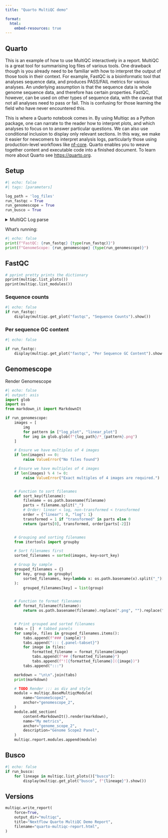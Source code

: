 ```yaml
---
title: "Quarto MultiQC demo"

format:
  html:
    embed-resources: true
---
```


## Quarto

This is an example of how to use MultiQC interactively in a report. MultiQC is a great tool for summarising log files of various tools.
One drawback though is you already need to be familiar with how to interpret the output of those tools in their context. For example,
FastQC is a bioinformatic tool that analyses sequence data, and produces PASS/FAIL metrics for various analyses. An underlying 
assumption is that the sequence data is whole genome sequence data, and therefore has certain properties. FastQC, however, can be used
on other types of sequence data, with the caveat that not all analyses need to pass or fail. This is confusing for those learning the
field who have never encountered this. 

This is where a Quarto notebook comes in. By using Multiqc as a Python package, one can narrate to the reader how to interpret plots, and which
analyses to focus on to answer particular questions. We can also use conditional inclusion to display only relevant sections. In this
way, we make it easier for newcomers to interpret analysis logs, particularly those using production-level workflows like [nf-core](https://nf-co.re/).
Quarto enables you to weave together content and executable code into a finished document. To learn more about Quarto see <https://quarto.org>.

## Setup

```python
#| echo: false
#| tags: [parameters]

log_path = 'log_files'
run_fastqc = True
run_genomescope = True
run_busco = True
```

<details>
<summary>MultiQC Log parse</summary>

```python
#| output: true
import multiqc
from pprint import pprint
from IPython.core.display import display

multiqc.reset() # Important for Quarto preview
# Then load a custom config using multiqc.load_config("multiqc_config_illumina.yml")
# The path appears to be relative to the current notebook location.
multiqc.parse_logs(log_path)
```
</details>

What's running:

```python
#| echo: false
print(f"FastQC: {run_fastqc} {type(run_fastqc)}")
print(f"GenomeScope: {run_genomescope} {type(run_genomescope)}")
```

::: {.content-visible when-meta="run_fastqc"  }

## FastQC 

```python
# pprint pretty prints the dictionary
pprint(multiqc.list_plots())
pprint(multiqc.list_modules())
```

### Sequence counts

```python
#| echo: false
if run_fastqc:
    display(multiqc.get_plot("fastqc", "Sequence Counts").show())
```

### Per sequence GC content
```python
#| echo: false

if run_fastqc:
    display(multiqc.get_plot("fastqc", "Per Sequence GC Content").show())
```
:::

::: {.content-visible when-meta="run_genomescope" }

## Genomescope

Render Genomescope
```python
#| echo: false
#| output: asis
import glob
import os
from markdown_it import MarkdownIt

if run_genomescope:
    images = [
        img
        for pattern in ["log_plot", "linear_plot"]
        for img in glob.glob(f"{log_path}/*_{pattern}.png")
    ]

    # Ensure we have multiples of 4 images
    if len(images) == 0:
        raise ValueError("No files found")

    # Ensure we have multiples of 4 images
    if len(images) % 4 != 0:
        raise ValueError("Exact multiples of 4 images are required.")


    # Function to sort filenames
    def sort_key(filename):
        filename = os.path.basename(filename)
        parts = filename.split("_")
        # Order: linear < log, non-transformed < transformed
        order = {"linear": 0, "log": 1}
        transformed = 1 if "transformed" in parts else 0
        return (parts[0], transformed, order[parts[-2]])


    # Grouping and sorting filenames
    from itertools import groupby

    # Sort filenames first
    sorted_filenames = sorted(images, key=sort_key)

    # Group by sample
    grouped_filenames = {}
    for key, group in groupby(
        sorted_filenames, key=lambda x: os.path.basename(x).split("_")[0]
    ):
        grouped_filenames[key] = list(group)


    # Function to format filenames
    def format_filename(filename):
        return os.path.basename(filename).replace(".png", "").replace("_", " ")


    # Print grouped and sorted filenames
    tabs = []  # tabbed panels
    for sample, files in grouped_filenames.items():
        tabs.append(f"### {sample}")
        tabs.append("::: {.panel-tabset}")
        for image in files:
            formatted_filename = format_filename(image)
            tabs.append(f"## {formatted_filename}")
            tabs.append(f"![{formatted_filename}]({image})")
        tabs.append(":::")

    markdown = "\n\n".join(tabs)
    print(markdown)

    # TODO Render ::: as div and style
    module = multiqc.BaseMultiqcModule(
        name="GenomeScope2",
        anchor="genomescope_2",
    )
    module.add_section(
        content=MarkdownIt().render(markdown),
        name="My metrics",
        anchor="genome_scope_2",
        description="Genome Scope2 Panel",
    )
    multiqc.report.modules.append(module)
```

:::

::: {.content-visible when-meta="run_busco" }

## Busco

```python
#| echo: false
if run_busco:
    for lineage in multiqc.list_plots()["busco"]:
        display(multiqc.get_plot("busco", f"{lineage}").show())
```

:::

## Versions

```python
multiqc.write_report(
    force=True,
    output_dir="multiqc",
    title="Nextflow Quarto MultiQC Demo Report",
    filename="quarto-multiqc-report.html",
)
```
